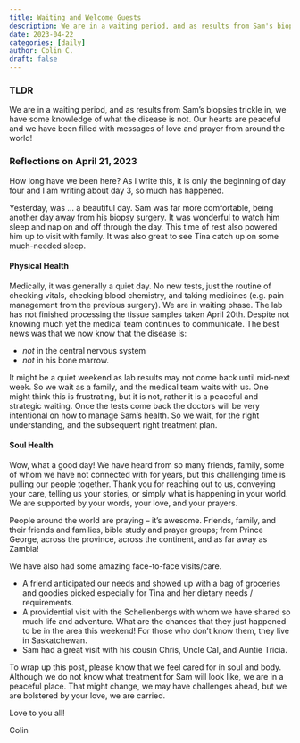 ```yaml
---
title: Waiting and Welcome Guests
description: We are in a waiting period, and as results from Sam's biopsies trickle in, we have some knowledge of what the disease is not.  Our hearts are peaceful and we have been filled with messages of love and prayer from around the world!
date: 2023-04-22
categories: [daily]
author: Colin C.
draft: false
---
```


### TLDR

We are in a waiting period, and as results from Sam's biopsies trickle in, we have some knowledge of what the disease is not. Our hearts are peaceful and we have been filled with messages of love and prayer from around the world!

### Reflections on April 21, 2023

How long have we been here? As I write this, it is only the beginning of day four and I am writing about day 3, so much has happened.

Yesterday, was ... a beautiful day. Sam was far more comfortable, being another day away from his biopsy surgery. It was wonderful to watch him sleep and nap on and off through the day. This time of rest also powered him up to visit with family. It was also great to see Tina catch up on some much-needed sleep.

#### Physical Health

Medically, it was generally a quiet day. No new tests, just the routine of checking vitals, checking blood chemistry, and taking medicines (e.g. pain management from the previous surgery). We are in waiting phase. The lab has not finished processing the tissue samples taken April 20th. Despite not knowing much yet the medical team continues to communicate. The best news was that we now know that the disease is:

-   *not* in the central nervous system
-   *not* in his bone marrow.

It might be a quiet weekend as lab results may not come back until mid-next week. So we wait as a family, and the medical team waits with us. One might think this is frustrating, but it is not, rather it is a peaceful and strategic waiting. Once the tests come back the doctors will be very intentional on how to manage Sam's health. So we wait, for the right understanding, and the subsequent right treatment plan.

#### Soul Health

Wow, what a good day! We have heard from so many friends, family, some of whom we have not connected with for years, but this challenging time is pulling our people together. Thank you for reaching out to us, conveying your care, telling us your stories, or simply what is happening in your world. We are supported by your words, your love, and your prayers.

People around the world are praying -- it's awesome. Friends, family, and their friends and families, bible study and prayer groups; from Prince George, across the province, across the continent, and as far away as Zambia!

We have also had some amazing face-to-face visits/care.

-   A friend anticipated our needs and showed up with a bag of groceries and goodies picked especially for Tina and her dietary needs / requirements.
-   A providential visit with the Schellenbergs with whom we have shared so much life and adventure. What are the chances that they just happened to be in the area this weekend! For those who don't know them, they live in Saskatchewan.
-   Sam had a great visit with his cousin Chris, Uncle Cal, and Auntie Tricia.

To wrap up this post, please know that we feel cared for in soul and body. Although we do not know what treatment for Sam will look like, we are in a peaceful place. That might change, we may have challenges ahead, but we are bolstered by your love, we are carried.

Love to you all!

Colin
